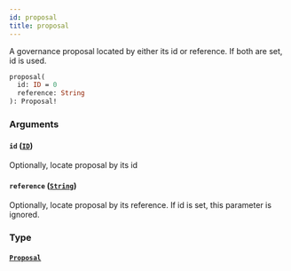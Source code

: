 ```yaml
---
id: proposal
title: proposal
---
```


A governance proposal located by either its id or reference. If both are set, id is used.

```graphql
proposal(
  id: ID = 0
  reference: String
): Proposal!

```

### Arguments

#### `id` ([`ID`](/docs/graphql/scalars/id))

Optionally, locate proposal by its id

#### `reference` ([`String`](/docs/graphql/scalars/string))

Optionally, locate proposal by its reference. If id is set, this parameter is ignored.

### Type

#### [`Proposal`](/docs/graphql/objects/proposal)
